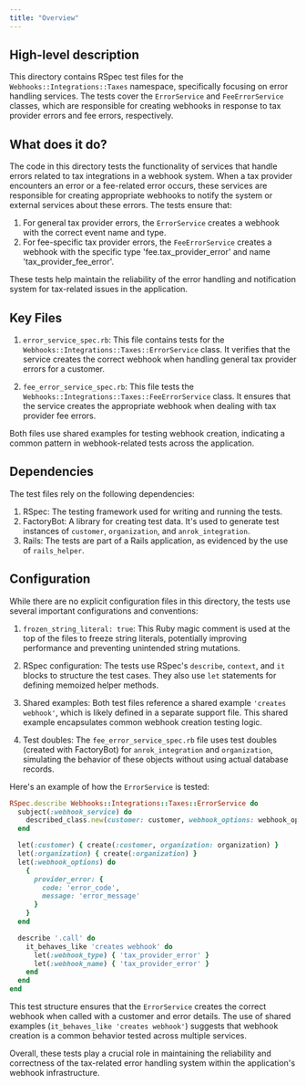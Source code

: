 ```yaml
---
title: "Overview"
---
```


## High-level description
This directory contains RSpec test files for the `Webhooks::Integrations::Taxes` namespace, specifically focusing on error handling services. The tests cover the `ErrorService` and `FeeErrorService` classes, which are responsible for creating webhooks in response to tax provider errors and fee errors, respectively.

## What does it do?
The code in this directory tests the functionality of services that handle errors related to tax integrations in a webhook system. When a tax provider encounters an error or a fee-related error occurs, these services are responsible for creating appropriate webhooks to notify the system or external services about these errors. The tests ensure that:

1. For general tax provider errors, the `ErrorService` creates a webhook with the correct event name and type.
2. For fee-specific tax provider errors, the `FeeErrorService` creates a webhook with the specific type 'fee.tax_provider_error' and name 'tax_provider_fee_error'.

These tests help maintain the reliability of the error handling and notification system for tax-related issues in the application.

## Key Files
1. `error_service_spec.rb`: This file contains tests for the `Webhooks::Integrations::Taxes::ErrorService` class. It verifies that the service creates the correct webhook when handling general tax provider errors for a customer.

2. `fee_error_service_spec.rb`: This file tests the `Webhooks::Integrations::Taxes::FeeErrorService` class. It ensures that the service creates the appropriate webhook when dealing with tax provider fee errors.

Both files use shared examples for testing webhook creation, indicating a common pattern in webhook-related tests across the application.

## Dependencies
The test files rely on the following dependencies:

1. RSpec: The testing framework used for writing and running the tests.
2. FactoryBot: A library for creating test data. It's used to generate test instances of `customer`, `organization`, and `anrok_integration`.
3. Rails: The tests are part of a Rails application, as evidenced by the use of `rails_helper`.

## Configuration
While there are no explicit configuration files in this directory, the tests use several important configurations and conventions:

1. `frozen_string_literal: true`: This Ruby magic comment is used at the top of the files to freeze string literals, potentially improving performance and preventing unintended string mutations.

2. RSpec configuration: The tests use RSpec's `describe`, `context`, and `it` blocks to structure the test cases. They also use `let` statements for defining memoized helper methods.

3. Shared examples: Both test files reference a shared example `'creates webhook'`, which is likely defined in a separate support file. This shared example encapsulates common webhook creation testing logic.

4. Test doubles: The `fee_error_service_spec.rb` file uses test doubles (created with FactoryBot) for `anrok_integration` and `organization`, simulating the behavior of these objects without using actual database records.

Here's an example of how the `ErrorService` is tested:

```ruby
RSpec.describe Webhooks::Integrations::Taxes::ErrorService do
  subject(:webhook_service) do
    described_class.new(customer: customer, webhook_options: webhook_options)
  end

  let(:customer) { create(:customer, organization: organization) }
  let(:organization) { create(:organization) }
  let(:webhook_options) do
    {
      provider_error: {
        code: 'error_code',
        message: 'error_message'
      }
    }
  end

  describe '.call' do
    it_behaves_like 'creates webhook' do
      let(:webhook_type) { 'tax_provider_error' }
      let(:webhook_name) { 'tax_provider_error' }
    end
  end
end
```

This test structure ensures that the `ErrorService` creates the correct webhook when called with a customer and error details. The use of shared examples (`it_behaves_like 'creates webhook'`) suggests that webhook creation is a common behavior tested across multiple services.

Overall, these tests play a crucial role in maintaining the reliability and correctness of the tax-related error handling system within the application's webhook infrastructure.